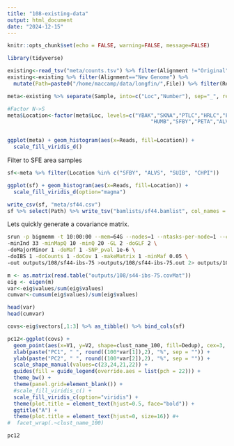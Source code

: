 ```yaml
---
title: "108-existing-data"
output: html_document
date: "2024-12-15"
---
```


```r
knitr::opts_chunk$set(echo = FALSE, warning=FALSE, message=FALSE)
```

```r
library(tidyverse)
```

```r
existing<-read_tsv("meta/counts.tsv") %>% filter(Alignment !="Original")
existing<-existing %>% filter(Alignment=="New Genome") %>%
  mutate(Path=paste0("/home/maccamp/data/longfin/",File)) %>% filter(Reads > 4e5)

meta<-existing %>% separate(Sample, into=c("Loc","Number"), sep="_", remove=FALSE)

#Factor N->S
meta$Location<-factor(meta$Loc, levels=c("YBAK","SKNA","PTLC","HRLC","FRAS","LWSH","COLR",
                                              "HUMB","SFBY","PETA","ALVS","SUIB","CHPI"))


ggplot(meta) + geom_histogram(aes(x=Reads, fill=Location)) +
  scale_fill_viridis_d()
```

Filter to SFE area samples

```r
sf<-meta %>% filter(Location %in% c("SFBY", "ALVS", "SUIB", "CHPI"))

ggplot(sf) + geom_histogram(aes(x=Reads, fill=Location)) +
  scale_fill_viridis_d(option="magma")

```

```r
write_csv(sf, "meta/sf44.csv")
sf %>% select(Path) %>% write_tsv("bamlists/sf44.bamlist", col_names = FALSE)
```

Lets quickly generate a covariance matrix.
```sh
srun -p bigmemm -t 10:00:00 --mem=64G --nodes=1 --ntasks-per-node=1 --cpus-per-task=12  $HOME/angsd/angsd -P 12 -bam bamlists/sf44.bamlist \
-minInd 33 -minMapQ 10 -minQ 20 -GL 2 -doGLF 2 \
-doMajorMinor 1 -doMaf 1 -SNP_pval 1e-6 \
-doIBS 1 -doCounts 1 -doCov 1 -makeMatrix 1 -minMaf 0.05 \
-out outputs/108/sf44-ibs-75 >outputs/108/sf44-ibs-75.out 2> outputs/108/sf44-ibs-75.err &
```



```r
m <- as.matrix(read.table("outputs/108/s44-ibs-75.covMat"))
eig <- eigen(m)
var<-eig$values/sum(eig$values)
cumvar<-cumsum(eig$values)/sum(eig$values)

head(var)
head(cumvar)
```


```r
covs<-eig$vectors[,1:3] %>% as_tibble() %>% bind_cols(sf)

pc12<-ggplot(covs) +
  geom_point(aes(x=V1, y=V2, shape=clust_name_100, fill=Dedup), cex=3, alpha=0.75) +
  xlab(paste("PC1", " ", round((100*var[1]),2), "%", sep = "")) +
  ylab(paste("PC2", " ", round((100*var[2]),2), "%", sep = "")) +
  scale_shape_manual(values=c(23,24,21,22)) +
  guides(fill = guide_legend(override.aes = list(pch = 22))) +
  theme_bw() +
  theme(panel.grid=element_blank()) +
  #scale_fill_viridis_c() +
  scale_fill_viridis_c(option="viridis") +
  theme(plot.title = element_text(hjust=0.5, face="bold")) +
  ggtitle("A") +
  theme(plot.title = element_text(hjust=0, size=16)) #+
#  facet_wrap(.~clust_name_100)

pc12
```